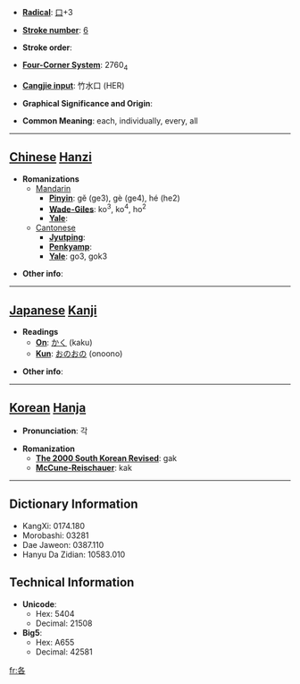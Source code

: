* '''[[Wiktionary:Chinese radical index| Radical]]''': [[Wiktionary:Chinese radical index 口|口]]+3

* '''[[Wiktionary:Chinese total strokes index|Stroke number]]''': [[Wiktionary:Chinese total strokes index 6|6]]

* '''Stroke order''': 

* '''[[Wiktionary:Chinese four corner index|Four-Corner System]]''': 2760<sub>4</sub>

* '''[[Wiktionary:Chinese Cangjie index|Cangjie input]]''': 竹水口 (HER)

* '''Graphical Significance and Origin''': 

* '''Common Meaning''': each, individually, every, all

----

== [[Chinese]] [[Hanzi]] ==

* '''Romanizations'''
** [[Mandarin]]
*** '''[[Pinyin]]''': gě (ge3), gè (ge4), hé (he2)
*** '''[[Wade-Giles]]''': ko<sup>3</sup>, ko<sup>4</sup>, ho<sup>2</sup>
*** '''[[Yale]]''': 
**[[Cantonese]]
***'''[[Jyutping]]''':
***'''[[Penkyamp]]''': 
***'''[[Yale]]''': go3, gok3

* '''Other info''': 

----

== [[Japanese]] [[Kanji]] ==

* '''Readings'''
** '''[[On]]''': [[かく]] (kaku)
** '''[[Kun]]''': [[おのおの]] (onoono)

* '''Other info''':  

----

== [[Korean]] [[Hanja]] ==

* '''Pronunciation''': 각

* '''Romanization'''
** '''[[The 2000 South Korean Revised Romanization|The 2000 South Korean Revised]]''': gak
** '''[[McCune-Reischauer]]''': kak

----

== Dictionary Information ==

* KangXi: 0174.180
* Morobashi: 03281
* Dae Jaweon: 0387.110
* Hanyu Da Zidian: 10583.010

== Technical Information ==

* '''Unicode''':
** Hex: 5404
** Decimal: 21508
* '''Big5''':
** Hex: A655
** Decimal: 42581

[[fr:各]]
